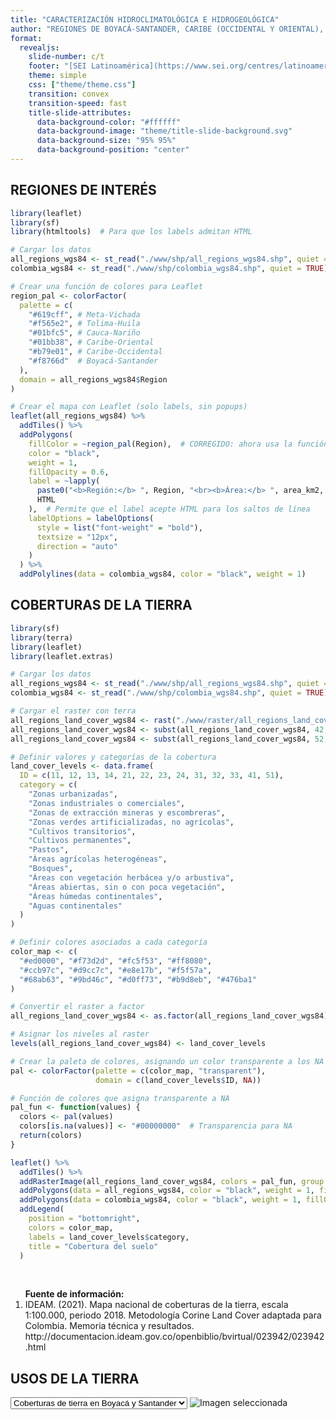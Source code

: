 ```yaml
---
title: "CARACTERIZACIÓN HIDROCLIMATOLÓGICA E HIDROGEOLÓGICA"
author: "REGIONES DE BOYACÁ-SANTANDER, CARIBE (OCCIDENTAL Y ORIENTAL), CAUCA-NARIÑO, META-VICHADA Y TOLIMA-HUILA"
format: 
  revealjs:
    slide-number: c/t
    footer: "[SEI Latinoamérica](https://www.sei.org/centres/latinoamerica/)"
    theme: simple
    css: ["theme/theme.css"]
    transition: convex
    transition-speed: fast
    title-slide-attributes:
      data-background-color: "#ffffff"
      data-background-image: "theme/title-slide-background.svg"
      data-background-size: "95% 95%"
      data-background-position: "center"
---
```


## REGIONES DE INTERÉS

```r
library(leaflet)
library(sf)
library(htmltools)  # Para que los labels admitan HTML

# Cargar los datos
all_regions_wgs84 <- st_read("./www/shp/all_regions_wgs84.shp", quiet = TRUE)
colombia_wgs84 <- st_read("./www/shp/colombia_wgs84.shp", quiet = TRUE)

# Crear una función de colores para Leaflet
region_pal <- colorFactor(
  palette = c(
    "#619cff", # Meta-Vichada
    "#f565e2", # Tolima-Huila
    "#01bfc5", # Cauca-Nariño
    "#01bb38", # Caribe-Oriental
    "#b79e01", # Caribe-Occidental
    "#f8766d"  # Boyacá-Santander
  ),
  domain = all_regions_wgs84$Region
)

# Crear el mapa con Leaflet (solo labels, sin popups)
leaflet(all_regions_wgs84) %>%
  addTiles() %>%
  addPolygons(
    fillColor = ~region_pal(Region),  # CORREGIDO: ahora usa la función correctamente
    color = "black",
    weight = 1,
    fillOpacity = 0.6,
    label = ~lapply(
      paste0("<b>Región:</b> ", Region, "<br><b>Área:</b> ", area_km2, " km²"),
      HTML
    ),  # Permite que el label acepte HTML para los saltos de línea
    labelOptions = labelOptions(
      style = list("font-weight" = "bold"),   
      textsize = "12px",
      direction = "auto"
    )
  ) %>%
  addPolylines(data = colombia_wgs84, color = "black", weight = 1)

```

## COBERTURAS DE LA TIERRA
```r
library(sf)
library(terra)
library(leaflet)
library(leaflet.extras)

# Cargar los datos
all_regions_wgs84 <- st_read("./www/shp/all_regions_wgs84.shp", quiet = TRUE)
colombia_wgs84 <- st_read("./www/shp/colombia_wgs84.shp", quiet = TRUE)

# Cargar el raster con terra
all_regions_land_cover_wgs84 <- rast("./www/raster/all_regions_land_cover_wgs84.tif")
all_regions_land_cover_wgs84 <- subst(all_regions_land_cover_wgs84, 42, 41)
all_regions_land_cover_wgs84 <- subst(all_regions_land_cover_wgs84, 52, 51)

# Definir valores y categorías de la cobertura
land_cover_levels <- data.frame(
  ID = c(11, 12, 13, 14, 21, 22, 23, 24, 31, 32, 33, 41, 51),
  category = c(
    "Zonas urbanizadas", 
    "Zonas industriales o comerciales", 
    "Zonas de extracción mineras y escombreras", 
    "Zonas verdes artificializadas, no agrícolas", 
    "Cultivos transitorios", 
    "Cultivos permanentes", 
    "Pastos", 
    "Áreas agrícolas heterogéneas", 
    "Bosques", 
    "Áreas con vegetación herbácea y/o arbustiva", 
    "Áreas abiertas, sin o con poca vegetación", 
    "Áreas húmedas continentales", 
    "Aguas continentales"
  )
)

# Definir colores asociados a cada categoría
color_map <- c(
  "#ed0000", "#f73d2d", "#fc5f53", "#ff8080", 
  "#ccb97c", "#d9cc7c", "#e8e17b", "#f5f57a", 
  "#68ab63", "#9bd46c", "#d0ff73", "#b9d8eb", "#476ba1"
)

# Convertir el raster a factor
all_regions_land_cover_wgs84 <- as.factor(all_regions_land_cover_wgs84)

# Asignar los niveles al raster
levels(all_regions_land_cover_wgs84) <- land_cover_levels

# Crear la paleta de colores, asignando un color transparente a los NA
pal <- colorFactor(palette = c(color_map, "transparent"), 
                   domain = c(land_cover_levels$ID, NA))

# Función de colores que asigna transparente a NA
pal_fun <- function(values) {
  colors <- pal(values)
  colors[is.na(values)] <- "#00000000"  # Transparencia para NA
  return(colors)
}

leaflet() %>%
  addTiles() %>%
  addRasterImage(all_regions_land_cover_wgs84, colors = pal_fun, group = "Cobertura del Suelo") %>% 
  addPolygons(data = all_regions_wgs84, color = "black", weight = 1, fillOpacity = 0, group = "Regiones") %>%
  addPolygons(data = colombia_wgs84, color = "black", weight = 1, fillOpacity = 0, group = "Colombia") %>%
  addLegend(
    position = "bottomright",
    colors = color_map, 
    labels = land_cover_levels$category, 
    title = "Cobertura del suelo"
  )

```
```{=html}
<br>

<ol class="fuentes">
<strong>Fuente de información:</strong><br>

<li>IDEAM. (2021). Mapa nacional de coberturas de la tierra, escala 1:100.000, periodo 2018. Metodología Corine Land Cover adaptada para Colombia. Memoria técnica y resultados. http://documentacion.ideam.gov.co/openbiblio/bvirtual/023942/023942.html</li>

</ol>
```

## USOS DE LA TIERRA
```{=html}
<select id="imagenSelectorUsosTierra" onchange="cambiarImagen()">
  <option value="./www/jpg/Coberturas/01.Boyaca_Santander.jpg">Coberturas de tierra en Boyacá y Santander</option>
  <option value="./www/jpg/Coberturas/01.Caribe_Occidental.jpg">Coberturas de tierra en el Caribe Occidental</option>
  <option value="./www/jpg/Coberturas/01.Caribe_Oriental.jpg">Coberturas de tierra en el Caribe Oriental</option>
  <option value="./www/jpg/Coberturas/01.Cauca_Narino.jpg">Coberturas de tierra en Cauca y Nariño</option>
  <option value="./www/jpg/Coberturas/01.Meta_Vichada.jpg">Coberturas de tierra en Meta y Vichada</option>
  <option value="./www/jpg/Coberturas/01.Tolima_Huila.jpg">Coberturas de tierra en Tolima y Huila</option>
</select>

<img src="./www/jpg/Coberturas/01.Boyaca_Santander.jpg" id="imagenSeleccionada" alt="Imagen seleccionada">

<script>
  function cambiarImagen() {
    var seleccion = document.getElementById("imagenSelectorUsosTierra").value;
    var imagen = document.getElementById("imagenSeleccionada");
    imagen.onerror = function() {
      alert("Error al cargar la imagen: " + seleccion);
    };
    imagen.src = seleccion;
  }
</script>
```